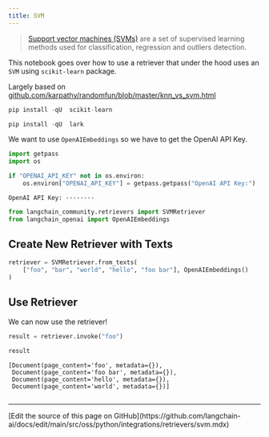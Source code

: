 ```yaml
---
title: SVM
---
```


>[Support vector machines (SVMs)](https://scikit-learn.org/stable/modules/svm.html#support-vector-machines) are a set of supervised learning methods used for classification, regression and outliers detection.

This notebook goes over how to use a retriever that under the hood uses an `SVM` using `scikit-learn` package.

Largely based on [github.com/karpathy/randomfun/blob/master/knn_vs_svm.html](https://github.com/karpathy/randomfun/blob/master/knn_vs_svm.html)

```python
pip install -qU  scikit-learn
```

```python
pip install -qU  lark
```

We want to use `OpenAIEmbeddings` so we have to get the OpenAI API Key.

```python
import getpass
import os

if "OPENAI_API_KEY" not in os.environ:
    os.environ["OPENAI_API_KEY"] = getpass.getpass("OpenAI API Key:")
```

```output
OpenAI API Key: ········
```

```python
from langchain_community.retrievers import SVMRetriever
from langchain_openai import OpenAIEmbeddings
```

## Create New Retriever with Texts

```python
retriever = SVMRetriever.from_texts(
    ["foo", "bar", "world", "hello", "foo bar"], OpenAIEmbeddings()
)
```

## Use Retriever

We can now use the retriever!

```python
result = retriever.invoke("foo")
```

```python
result
```

```output
[Document(page_content='foo', metadata={}),
 Document(page_content='foo bar', metadata={}),
 Document(page_content='hello', metadata={}),
 Document(page_content='world', metadata={})]
```

```python

```

---

<Callout icon="pen-to-square" iconType="regular">
  [Edit the source of this page on GitHub](https://github.com/langchain-ai/docs/edit/main/src/oss/python/integrations/retrievers/svm.mdx)
</Callout>
